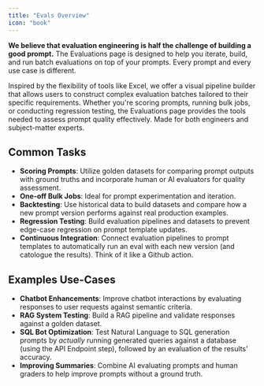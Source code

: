 ```yaml
---
title: "Evals Overview"
icon: "book"
---
```


**We believe that evaluation engineering is half the challenge of building a good prompt.** The Evaluations page is designed to help you iterate, build, and run batch evaluations on top of your prompts. Every prompt and every use case is different.

Inspired by the flexibility of tools like Excel, we offer a visual pipeline builder that allows users to construct complex evaluation batches tailored to their specific requirements. Whether you're scoring prompts, running bulk jobs, or conducting regression testing, the Evaluations page provides the tools needed to assess prompt quality effectively. Made for both engineers and subject-matter experts.

## Common Tasks

- **Scoring Prompts**: Utilize golden datasets for comparing prompt outputs with ground truths and incorporate human or AI evaluators for quality assessment.
- **One-off Bulk Jobs**: Ideal for prompt experimentation and iteration.
- **Backtesting**: Use historical data to build datasets and compare how a new prompt version performs against real production examples.
- **Regression Testing**: Build evaluation pipelines and datasets to prevent edge-case regression on prompt template updates.
- **Continuous Integration**: Connect evaluation pipelines to prompt templates to automatically run an eval with each new version (and catologue the results). Think of it like a Github action.

## Examples Use-Cases

- **Chatbot Enhancements**: Improve chatbot interactions by evaluating responses to user requests against semantic criteria.
- **RAG System Testing**: Build a RAG pipeline and validate responses against a golden dataset.
- **SQL Bot Optimization**: Test Natural Language to SQL generation prompts by _actually_ running generated queries against a database (using the API Endpoint step), followed by an evaluation of the results' accuracy.
- **Improving Summaries**: Combine AI evaluating prompts and human graders to help improve prompts without a ground truth.



